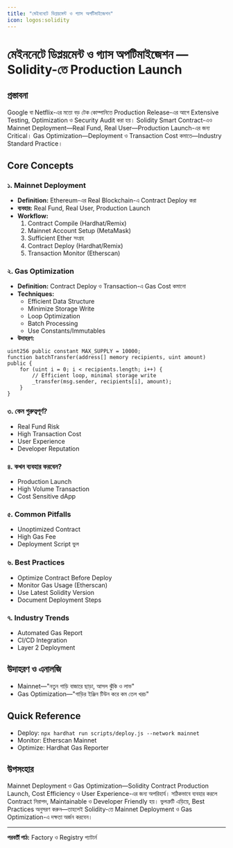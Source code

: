 ```yaml
---
title: "মেইননেটে ডিপ্লয়মেন্ট ও গ্যাস অপটিমাইজেশন"
icon: logos:solidity
---
```


# মেইননেটে ডিপ্লয়মেন্ট ও গ্যাস অপটিমাইজেশন — Solidity-তে Production Launch

## প্রস্তাবনা

Google বা Netflix-এর মতো বড় টেক কোম্পানিতে Production Release-এর আগে Extensive Testing, Optimization ও Security Audit করা হয়। Solidity Smart Contract-এও Mainnet Deployment—Real Fund, Real User—Production Launch-এর জন্য Critical। Gas Optimization—Deployment ও Transaction Cost কমাতে—Industry Standard Practice।

## Core Concepts

### ১. Mainnet Deployment
- **Definition:** Ethereum-এর Real Blockchain-এ Contract Deploy করা
- **ব্যবহার:** Real Fund, Real User, Production Launch
- **Workflow:**
    1. Contract Compile (Hardhat/Remix)
    2. Mainnet Account Setup (MetaMask)
    3. Sufficient Ether সংগ্রহ
    4. Contract Deploy (Hardhat/Remix)
    5. Transaction Monitor (Etherscan)

### ২. Gas Optimization
- **Definition:** Contract Deploy ও Transaction-এ Gas Cost কমানো
- **Techniques:**
    - Efficient Data Structure
    - Minimize Storage Write
    - Loop Optimization
    - Batch Processing
    - Use Constants/Immutables
- **উদাহরণ:**
```solidity
uint256 public constant MAX_SUPPLY = 10000;
function batchTransfer(address[] memory recipients, uint amount) public {
    for (uint i = 0; i < recipients.length; i++) {
        // Efficient loop, minimal storage write
        _transfer(msg.sender, recipients[i], amount);
    }
}
```

### ৩. কেন গুরুত্বপূর্ণ?
- Real Fund Risk
- High Transaction Cost
- User Experience
- Developer Reputation

### ৪. কখন ব্যবহার করবেন?
- Production Launch
- High Volume Transaction
- Cost Sensitive dApp

### ৫. Common Pitfalls
- Unoptimized Contract
- High Gas Fee
- Deployment Script ভুল

### ৬. Best Practices
- Optimize Contract Before Deploy
- Monitor Gas Usage (Etherscan)
- Use Latest Solidity Version
- Document Deployment Steps

### ৭. Industry Trends
- Automated Gas Report
- CI/CD Integration
- Layer 2 Deployment

## উদাহরণ ও এনালজি
- Mainnet—"নতুন গাড়ি বাজারে ছাড়া, আসল ঝুঁকি ও লাভ"
- Gas Optimization—"গাড়ির ইঞ্জিন টিউন করে কম তেল খরচ"

## Quick Reference
- Deploy: `npx hardhat run scripts/deploy.js --network mainnet`
- Monitor: Etherscan Mainnet
- Optimize: Hardhat Gas Reporter

## উপসংহার

Mainnet Deployment ও Gas Optimization—Solidity Contract Production Launch, Cost Efficiency ও User Experience-এর জন্য অপরিহার্য। সঠিকভাবে ব্যবহার করলে Contract নিরাপদ, Maintainable ও Developer Friendly হয়। ভুলত্রুটি এড়িয়ে, Best Practices অনুসরণ করুন—তাহলেই Solidity-তে Mainnet Deployment ও Gas Optimization-এ দক্ষতা অর্জন করবেন।

---

**পরবর্তী পাঠ:** Factory ও Registry প্যাটার্ন
